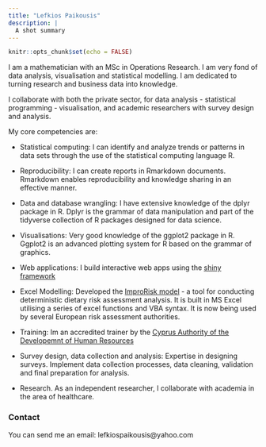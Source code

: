 ```yaml
---
title: "Lefkios Paikousis"
description: |
  A shot summary
---
```


```r
knitr::opts_chunk$set(echo = FALSE)
```


I am a mathematician with an MSc in Operations Research. I am very fond of data analysis, visualisation and statistical modelling. I am dedicated to turning research and business data into knowledge.

I collaborate with both the private sector, for data analysis - statistical programming - visualisation, and academic researchers with survey design and analysis.

My core competencies are:

* Statistical computing: I can identify and analyze trends or patterns in data sets through the use of the statistical computing language R.

* Reproducibility: I can create reports in Rmarkdown documents. Rmarkdown enables reproducibility and knowledge sharing in an effective manner.

* Data and database wrangling: I have extensive knowledge of the dplyr package in R. Dplyr is the grammar of data manipulation and part of the tidyverse collection of R packages designed for data science.

* Visualisations: Very good knowledge of the ggplot2 package in R. Ggplot2 is an advanced plotting system for R based on the grammar of graphics.

* Web applications: I build interactive web apps using the [shiny framework](https://shiny.rstudio.com)

* Excel Modelling: Developed the [ImproRisk model](www.improrisk.com) - a tool for conducting deterministic dietary risk assessment analysis. It is built in MS Excel utilising a series of excel functions and VBA syntax. It is now being used by several European risk assessment authorities.

* Training: Im an accredited trainer by the [Cyprus Authority of the Developemnt of Human Resources](https://www.anad.org.cy)

* Survey design, data collection and analysis: Expertise in designing surveys. Implement data collection processes, data cleaning, validation and final preparation for analysis. 

* Research. As an independent researcher, I collaborate with academia in the area of healthcare.


### Contact

You can send me an email: lefkiospaikousis@yahoo.com
